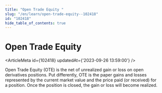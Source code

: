```yaml
---
title: "Open Trade Equity "
slug: "/en/learn/open-trade-equity--102418"
id: "102418"
hide_table_of_contents: true
---
```



# Open Trade Equity 

<ArticleMeta id={102418} updatedAt={'2023-09-26 13:59:00'} />
<div className='border-solid border-b border-t-0 my-4 border-[var(--ifm-color-gray-300)]' />

Open Trade Equity (OTE) is the net of unrealized gain or loss on open derivatives positions. Put differently, OTE is the paper gains and losses represented by the current market value and the price paid (or received) for a position. Once the position is closed, the gain or loss will become realized.
